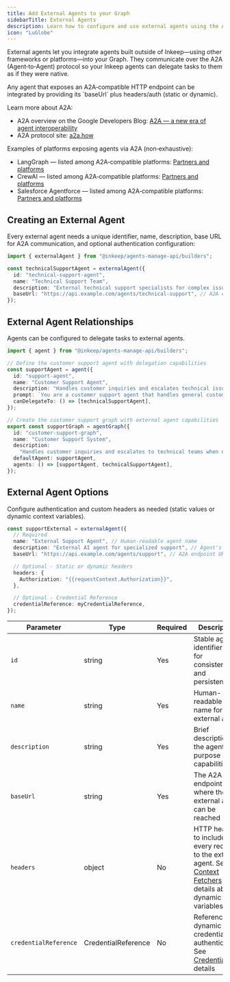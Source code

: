```yaml
---
title: Add External Agents to your Graph
sidebarTitle: External Agents
description: Learn how to configure and use external agents using the A2A protocol
icon: "LuGlobe"
---
```


External agents let you integrate agents built outside of Inkeep—using other frameworks or platforms—into your Graph. They communicate over the A2A (Agent‑to‑Agent) protocol so your Inkeep agents can delegate tasks to them as if they were native.

<Note>
  Any agent that exposes an A2A‑compatible HTTP endpoint can be integrated by providing its `baseUrl` plus headers/auth (static or dynamic).
</Note>

Learn more about A2A:
- A2A overview on the Google Developers Blog: [A2A — a new era of agent interoperability](https://developers.googleblog.com/en/a2a-a-new-era-of-agent-interoperability/)
- A2A protocol site: [a2a.how](https://a2a.how/)

Examples of platforms exposing agents via A2A (non‑exhaustive):
- LangGraph — listed among A2A‑compatible platforms: [Partners and platforms](https://google-a2a.wiki/agents-platforms/)
- CrewAI — listed among A2A‑compatible platforms: [Partners and platforms](https://google-a2a.wiki/agents-platforms/)
- Salesforce Agentforce — listed among A2A‑compatible platforms: [Partners and platforms](https://google-a2a.wiki/agents-platforms/)

## Creating an External Agent

Every external agent needs a unique identifier, name, description, base URL for A2A communication, and optional authentication configuration:

```typescript
import { externalAgent } from "@inkeep/agents-manage-api/builders";

const technicalSupportAgent = externalAgent({
  id: "technical-support-agent",
  name: "Technical Support Team",
  description: "External technical support specialists for complex issues",
  baseUrl: "https://api.example.com/agents/technical-support", // A2A endpoint
});
```

## External Agent Relationships

Agents can be configured to delegate tasks to external agents.

```typescript
import { agent } from "@inkeep/agents-manage-api/builders";

// Define the customer support agent with delegation capabilities
const supportAgent = agent({
  id: "support-agent",
  name: "Customer Support Agent",
  description: "Handles customer inquiries and escalates technical issues",
  prompt: `You are a customer support agent that handles general customer inquiries.`,
  canDelegateTo: () => [technicalSupportAgent],
});

// Create the customer support graph with external agent capabilities
export const supportGraph = agentGraph({
  id: "customer-support-graph",
  name: "Customer Support System",
  description:
    "Handles customer inquiries and escalates to technical teams when needed",
  defaultAgent: supportAgent,
  agents: () => [supportAgent, technicalSupportAgent],
});
```

## External Agent Options

Configure authentication and custom headers as needed (static values or dynamic context variables).

```typescript
const supportExternal = externalAgent({
  // Required
  name: "External Support Agent", // Human-readable agent name
  description: "External AI agent for specialized support", // Agent's purpose
  baseUrl: "https://api.example.com/agents/support", // A2A endpoint URL

  // Optional - Static or dynamic headers
  headers: {
    Authorization: "{{requestContext.Authorization}}",
  },

  // Optional - Credential Reference
  credentialReference: myCredentialReference,
});
```

| Parameter             | Type                | Required | Description                                                                                                                                                     |
| --------------------- | ------------------- | -------- | --------------------------------------------------------------------------------------------------------------------------------------------------------------- |
| `id`                  | string              | Yes      | Stable agent identifier used for consistency and persistence                                                                                                    |
| `name`                | string              | Yes      | Human-readable name for the external agent                                                                                                                      |
| `description`         | string              | Yes      | Brief description of the agent's purpose and capabilities                                                                                                       |
| `baseUrl`             | string              | Yes      | The A2A endpoint URL where the external agent can be reached                                                                                                    |
| `headers`             | object              | No       | HTTP headers to include with every request to the external agent. See [Context Fetchers](/typescript-sdk/context-fetchers) for details about dynamic variables. |
| `credentialReference` | CredentialReference | No       | Reference to dynamic credentials for authentication. See [Credentials](/typescript-sdk/credentials) for details                                                 |